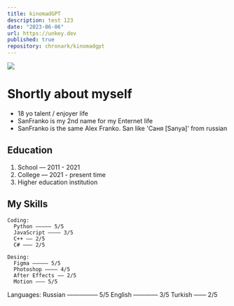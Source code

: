 ```yaml
---
title: kinomadGPT
description: test 123
date: "2023-06-06"
url: https://unkey.dev
published: true
repository: chronark/kinomadgpt
---
```



[![](https://unkey.dev/images/landing/app.png)](https://unkey.dev)

# Shortly about myself

- 18 yo talent / enjoyer life
- SanFranko is my 2nd name for my Enternet life
- SanFranko is the same Alex Franko. San like 'Саня [Sanya]' from russian

## Education

1. School — 2011 - 2021
2. College — 2021 - present time
3. Higher education institution


## My Skills

```
Coding:
  Python ————— 5/5
  JavaScript ———— 3/5
  C++ —— 2/5
  C# ——— 2/5
```
```
Desing:
  Figma ————— 5/5
  Photoshop ———— 4/5
  After Effects —— 2/5
  Motion ——— 5/5
```
Languages:
  Russian ————— 5/5
  English ———— 3/5
  Turkish —— 2/5
```

